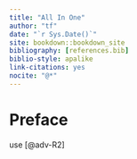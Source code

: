 ```yaml
---
title: "All In One"
author: "tf"
date: "`r Sys.Date()`"
site: bookdown::bookdown_site
bibliography: [references.bib]
biblio-style: apalike
link-citations: yes
nocite: "@*"
---
```


# Preface

use [@adv-R2]
